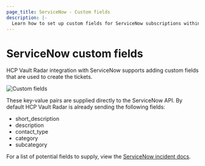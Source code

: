 ```yaml
---
page_title: ServiceNow - Custom fields
description: |-
  Learn how to set up custom fields for ServiceNow subscriptions within HCP Vault Radar.
---
```


# ServiceNow custom fields

HCP Vault Radar integration with ServiceNow supports adding custom fields that are used to create the tickets.

![Custom fields](/img/docs/vault-radar/integrations/servicenow/custom-fields/servicenow-custom-fields.png)

These key-value pairs are supplied directly to the ServiceNow API. By default HCP Vault Radar is already sending the following fields:

- short_description
- description
- contact_type
- category
- subcategory

For a list of potential fields to supply, view the [ServiceNow incident docs](https://docs.servicenow.com/bundle/tokyo-it-service-management/page/product/incident-management/task/create-an-incident.html).
